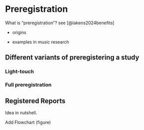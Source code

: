 # Preregistration {#sec-registration}

What is "preregistration"? see [@lakens2024benefits]

- origins

- examples in music research

## Different variants of preregistering a study



### Light-touch


### Full preregistration


## Registered Reports

Idea in nutshell.

Add Flowchart (figure)

